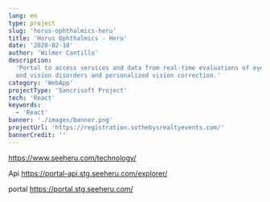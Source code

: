 ```yaml
---
lang: en
type: project
slug: 'horus-ophthalmics-heru'
title: 'Horus Ophthalmics - Heru'
date: '2020-02-10'
author: 'Wilmer Cantillo'
description:
  'Portal to access services and data from real-time evaluations of eye health
  and vision disorders and personalized vision correction.'
category: 'WebApp'
projectType: 'Sancrisoft Project'
tech: 'React'
keywords:
  - 'React'
banner: './images/banner.png'
projectUrl: 'https://registration.sothebysrealtyevents.com/'
bannerCredit: ''
---
```


https://www.seeheru.com/technology/

Api https://portal-api.stg.seeheru.com/explorer/

portal https://portal.stg.seeheru.com/
